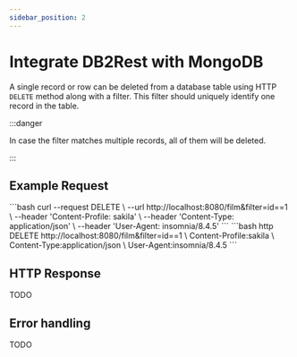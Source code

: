 ```yaml
---
sidebar_position: 2
---
```


# Integrate DB2Rest with MongoDB

A single record or row can be deleted from a database table using HTTP `DELETE` method along with a filter.
This filter should uniquely identify one record in the table.


:::danger

In case the filter matches multiple records, all of them will be deleted.

:::

## Example Request


<Tabs>
    <TabItem value="cURL" label="cURL" default>
        ```bash
        curl --request DELETE \
        --url http://localhost:8080/film&filter=id==1 \
        --header 'Content-Profile: sakila' \
        --header 'Content-Type: application/json' \
        --header 'User-Agent: insomnia/8.4.5'
        ```
    </TabItem>
    <TabItem value="httpie" label="HTTPie">
        ```bash
        http DELETE http://localhost:8080/film&filter=id==1 \
        Content-Profile:sakila \
        Content-Type:application/json \
        User-Agent:insomnia/8.4.5
        ```
    </TabItem>

</Tabs>




## HTTP Response

TODO




## Error handling

TODO

